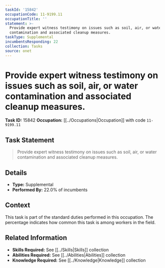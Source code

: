 ```yaml
---
taskId: '15842'
occupationCode: 11-9199.11
occupationTitle: ''
statement: >-
  Provide expert witness testimony on issues such as soil, air, or water
  contamination and associated cleanup measures.
taskType: Supplemental
incumbentsResponding: 22
collection: Tasks
source: onet
---
```

# Provide expert witness testimony on issues such as soil, air, or water contamination and associated cleanup measures.

**Task ID:** 15842
**Occupation:** [[../Occupations|Occupation]] with code `11-9199.11`

## Task Statement

> Provide expert witness testimony on issues such as soil, air, or water contamination and associated cleanup measures.

## Details

- **Type:** Supplemental
- **Performed By:** 22.0% of incumbents

## Context

This task is part of the standard duties performed in this occupation. The percentage indicates how common this task is among workers in the field.

## Related Information

- **Skills Required:** See [[../Skills|Skills]] collection
- **Abilities Required:** See [[../Abilities|Abilities]] collection
- **Knowledge Required:** See [[../Knowledge|Knowledge]] collection
